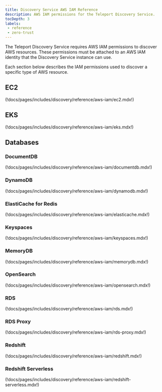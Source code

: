 ```yaml
---
title: Discovery Service AWS IAM Reference
description: AWS IAM permissions for the Teleport Discovery Service.
tocDepth: 3
labels:
 - reference
 - zero-trust
---
```


The Teleport Discovery Service requires AWS IAM permissions to discover AWS
resources.
These permissions must be attached to an AWS IAM identity that the Discovery
Service instance can use.

Each section below describes the IAM permissions used to discover a specific
type of AWS resource.

## EC2

(!docs/pages/includes/discovery/reference/aws-iam/ec2.mdx!)

## EKS

(!docs/pages/includes/discovery/reference/aws-iam/eks.mdx!)

## Databases

### DocumentDB

(!docs/pages/includes/discovery/reference/aws-iam/documentdb.mdx!)

### DynamoDB

(!docs/pages/includes/discovery/reference/aws-iam/dynamodb.mdx!)

### ElastiCache for Redis

(!docs/pages/includes/discovery/reference/aws-iam/elasticache.mdx!)

### Keyspaces

(!docs/pages/includes/discovery/reference/aws-iam/keyspaces.mdx!)

### MemoryDB

(!docs/pages/includes/discovery/reference/aws-iam/memorydb.mdx!)

### OpenSearch

(!docs/pages/includes/discovery/reference/aws-iam/opensearch.mdx!)

### RDS

(!docs/pages/includes/discovery/reference/aws-iam/rds.mdx!)

### RDS Proxy

(!docs/pages/includes/discovery/reference/aws-iam/rds-proxy.mdx!)

### Redshift

(!docs/pages/includes/discovery/reference/aws-iam/redshift.mdx!)

### Redshift Serverless

(!docs/pages/includes/discovery/reference/aws-iam/redshift-serverless.mdx!)

